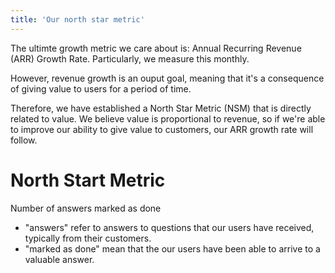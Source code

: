 ```yaml
---
title: 'Our north star metric'
---
```



The ultimte growth metric we care about is: Annual Recurring Revenue (ARR) Growth Rate. Particularly, we measure this monthly.

However, revenue growth is an ouput goal, meaning that it's a consequence of giving value to users for a period of time. 

Therefore, we have established a North Star Metric (NSM) that is directly related to value. We believe value is proportional to revenue, so if we're able to improve our ability to give value to customers, our ARR growth rate will follow.

# North Start Metric
Number of answers marked as done

- "answers" refer to answers to questions that our users have received, typically from their customers.
- "marked as done" mean that the our users have been able to arrive to a valuable answer.
